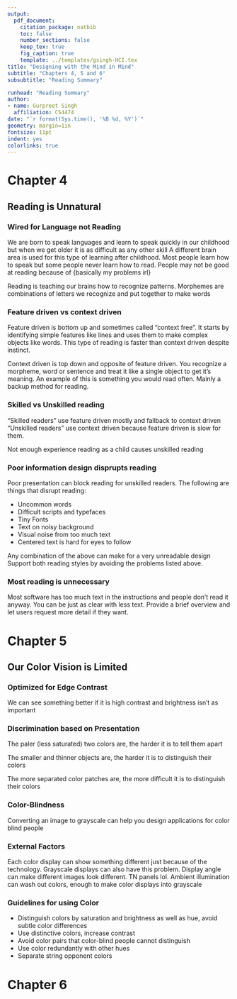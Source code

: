 ```yaml
---
output: 
  pdf_document:
    citation_package: natbib
    toc: false
    number_sections: false
    keep_tex: true
    fig_caption: true
    template: ../templates/gsingh-HCI.tex
title: "Designing with the Mind in Mind"
subtitle: "Chapters 4, 5 and 6"
subsubtitle: "Reading Summary"

runhead: "Reading Summary"
author:
- name: Gurpreet Singh
  affiliation: CS4474
date: "`r format(Sys.time(), '%B %d, %Y')`"
geometry: margin=1in
fontsize: 11pt
indent: yes
colorlinks: true
---
```


# Chapter 4

## Reading is Unnatural

### Wired for Language not Reading

We are born to speak languages and learn to speak quickly in our childhood but
when we get older it is as difficult as any other skill A different brain area
is used for this type of learning after childhood. Most people learn how to
speak but some people never learn how to read. People may not be good at
reading because of {basically my problems irl}

Reading is teaching our brains how to recognize patterns. Morphemes are
combinations of letters we recognize and put together to make words

### Feature driven vs context driven

Feature driven is bottom up and sometimes called "context free". It starts by
identifying simple features like lines and uses them to make complex objects
like words. This type of reading is faster than context driven despite
instinct.

Context driven is top down and opposite of feature driven. You recognize
a morpheme, word or sentence and treat it like a single object to get it's
meaning. An example of this is something you would read often. Mainly a backup
method for reading.

### Skilled vs Unskilled reading

"Skilled readers" use feature driven mostly and fallback to context driven
"Unskilled readers" use context driven because feature driven is slow for them.

Not enough experience reading as a child causes unskilled reading

### Poor information design disprupts reading

Poor presentation can block reading for unskilled readers. The following are
things that disrupt reading:

- Uncommon words
- Difficult scripts and typefaces 
- Tiny Fonts
- Text on noisy background
- Visual noise from too much text
- Centered text is hard for eyes to follow

Any combination of the above can make for a very unreadable design Support both
reading styles by avoiding the problems listed above.

### Most reading is unnecessary

Most software has too much text in the instructions and people don't read it
anyway. You can be just as clear with less text. Provide a brief overview and
let users request more detail if they want. 

# Chapter 5

## Our Color Vision is Limited

### Optimized for Edge Contrast

We can see something better if it is high contrast and brightness isn't as important

### Discrimination based on Presentation

The paler (less saturated) two colors are, the harder it is to tell them apart

The smaller and thinner objects are, the harder it is to distinguish their colors

The more separated color patches are, the more difficult it is to distinguish their colors

### Color-Blindness

Converting an image to grayscale can help you design applications for color blind people

### External Factors

Each color display can show something different just because of the technology.
Grayscale displays can also have this problem.
Display angle can make different images look different. TN panels lol.
Ambient illumination can wash out colors, enough to make color displays into grayscale

### Guidelines for using Color

- Distinguish colors by saturation and brightness as well as hue, avoid subtle color differences
- Use distinctive colors, increase contrast
- Avoid color pairs that color-blind people cannot distinguish
- Use color redundantly with other hues
- Separate string opponent colors

# Chapter 6
